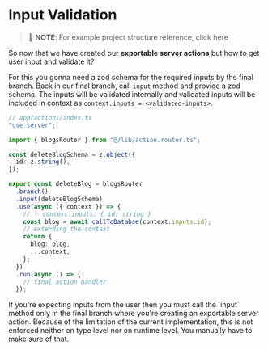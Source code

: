 
# Input Validation

> 📝 **NOTE**:
> For example project structure reference, click <Link href="/concepts#file-conventions">here</Link>

So now that we have created our **exportable server actions** but how to
get user input and validate it?

For this you gonna need a zod schema for the required inputs by the final branch. Back in our
final branch, call `input` method and provide a zod schema.
The inputs will be validated internally and validated inputs will be included in context as `context.inputs = <validated-inputs>`.

```ts
// app/actions/index.ts
"use server";

import { blogsRouter } from "@/lib/action.router.ts";

const deleteBlogSchema = z.object({
  id: z.string(),
});

export const deleteBlog = blogsRouter
  .branch()
  .input(deleteBlogSchema)
  .use(async ({ context }) => {
    // ✨ context.inputs: { id: string }
    const blog = await callToDatabse(context.inputs.id);
    // extending the context
    return {
      blog: blog,
      ...context,
    };
  })
  .run(async () => {
    // final action handler
  });
```

<Callout type="warning">
  If you're expecting inputs from the user then you must call the `input` method
  only in the final branch where you're creating an exportable server action.
  Because of the limitation of the current implementation, this is not enforced
  neither on type level nor on runtime level. You manually have to make sure of
  that.
</Callout>
